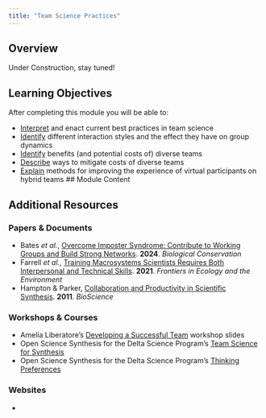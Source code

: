 ```yaml
---
title: "Team Science Practices"
---
```


## Overview

Under Construction, stay tuned!

## Learning Objectives

After completing this module you will be able to: 

- <u>Interpret</u> and enact current best practices in team science
- <u>Identify</u> different interaction styles and the effect they have on group dynamics
- <u>Identify</u> benefits (and potential costs of) diverse teams
- <u>Describe</u> ways to mitigate costs of diverse teams
- <u>Explain</u> methods for improving the experience of virtual participants on hybrid teams 
## Module Content



## Additional Resources

### Papers & Documents

- Bates _et al._, [Overcome Imposter Syndrome: Contribute to Working Groups and Build Strong Networks](https://www.sciencedirect.com/science/article/pii/S0006320724001289?via%3Dihub). **2024**. _Biological Conservation_
- Farrell _et al._, [Training  Macrosystems Scientists Requires Both Interpersonal and Technical Skills](https://esajournals.onlinelibrary.wiley.com/doi/10.1002/fee.2287). **2021**. _Frontiers in Ecology and the Environment_
- Hampton & Parker, [Collaboration and Productivity in Scientific Synthesis](https://academic.oup.com/bioscience/article/61/11/900/223655). **2011**. _BioScience_

### Workshops & Courses

- Amelia Liberatore's [Developing a Successful Team](https://docs.google.com/presentation/d/1xbT59ULxJhV-QF4FAeU7EYkOGGzzrIjTlDEULlNyerw/edit#slide=id.p) workshop slides
- Open Science Synthesis for the Delta Science Program's [Team Science for Synthesis](https://learning.nceas.ucsb.edu/2023-09-ucsb-faculty/session_02.html)
- Open Science Synthesis for the Delta Science Program's [Thinking Preferences](https://learning.nceas.ucsb.edu/2021-09-delta/session-6-collaboration-practices.html#thinking-preferences)

### Websites

- 
